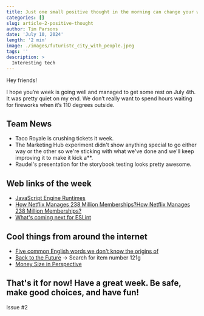 ```yaml
---
title: Just one small positive thought in the morning can change your whole day
categories: []
slug: article-2-positive-thought
author: Tim Parsons
date: 'July 10, 2024'
length: '2 min'
image: ./images/futuristc_city_with_people.jpeg
tags: ''
description: >
  Interesting tech
---
```


Hey friends!

I hope you’re week is going well and managed to get some rest on July 4th. It was pretty quiet on my end. We don’t really want to spend hours waiting for fireworks when it’s 110 degrees outside.

## Team News

- Taco Royale is crushing tickets it week.
- The Marketing Hub experiment didn't show anything special to go either way or the other so we're sticking with what we've done and we'll keep improving it to make it kick a\*\*.
- Raudel's presentation for the storybook testing looks pretty awesome.

## Web links of the week

- [JavaScript Engine Runtimes](https://humanwhocodes.com/blog/2024/03/javascript-engines-runtimes/)
- [How Netflix Manages 238 Million Memberships?How Netflix Manages 238 Million Memberships?](https://blog.bytebytego.com/p/how-netflix-manages-238-million-memberships)
- [What's coming next for ESLint](https://eslint.org/blog/2024/07/whats-coming-next-for-eslint/)

## Cool things from around the internet

- [Five common English words we don't know the origins of](https://phys.org/news/2024-07-common-english-words-dont-boy.html)
- [Back to the Future](https://www.oreillyauto.com/) -> Search for item number 121g
- [Money Size in Perspective](https://youtu.be/8SfYsrtNosQ?si=TASk2DneSufRXnfy)

## That's it for now! Have a great week. Be safe, make good choices, and have fun!

Issue #2
